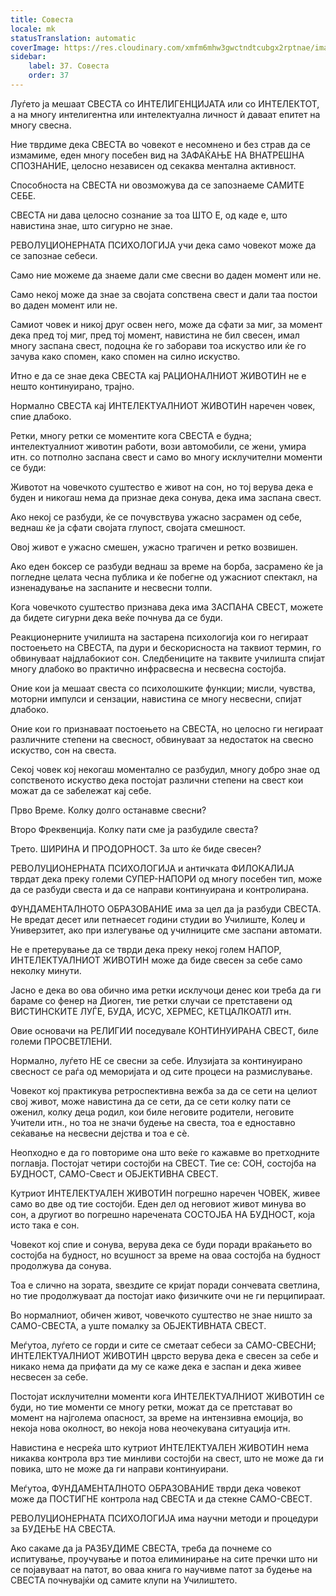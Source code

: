 ```yaml
---
title: Совеста
locale: mk
statusTranslation: automatic
coverImage: https://res.cloudinary.com/xmfm6mhw3gwctndtcubgx2rptnae/image/upload/v1740337243/small_cover_educacion_fundamental_a051170f1c.webp
sidebar:
    label: 37. Совеста
    order: 37
---
```

Луѓето ја мешаат СВЕСТА со ИНТЕЛИГЕНЦИЈАТА или со ИНТЕЛЕКТОТ, а на многу интелигентна или интелектуална личност ѝ даваат епитет на многу свесна.

Ние тврдиме дека СВЕСТА во човекот е несомнено и без страв да се измамиме, еден многу посебен вид на ЗАФАЌАЊЕ НА ВНАТРЕШНА СПОЗНАНИЕ, целосно независен од секаква ментална активност.

Способноста на СВЕСТА ни овозможува да се запознаеме САМИТЕ СЕБЕ.

СВЕСТА ни дава целосно сознание за тоа ШТО Е, од каде е, што навистина знае, што сигурно не знае.

РЕВОЛУЦИОНЕРНАТА ПСИХОЛОГИЈА учи дека само човекот може да се запознае себеси.

Само ние можеме да знаеме дали сме свесни во даден момент или не.

Само некој може да знае за својата сопствена свест и дали таа постои во даден момент или не.

Самиот човек и никој друг освен него, може да сфати за миг, за момент дека пред тој миг, пред тој момент, навистина не бил свесен, имал многу заспана свест, подоцна ќе го заборави тоа искуство или ќе го зачува како спомен, како спомен на силно искуство.

Итно е да се знае дека СВЕСТА кај РАЦИОНАЛНИОТ ЖИВОТИН не е нешто континуирано, трајно.

Нормално СВЕСТА кај ИНТЕЛЕКТУАЛНИОТ ЖИВОТИН наречен човек, спие длабоко.

Ретки, многу ретки се моментите кога СВЕСТА е будна; интелектуалниот животин работи, вози автомобили, се жени, умира итн. со потполно заспана свест и само во многу исклучителни моменти се буди:

Животот на човечкото суштество е живот на сон, но тој верува дека е буден и никогаш нема да признае дека сонува, дека има заспана свест.

Ако некој се разбуди, ќе се почувствува ужасно засрамен од себе, веднаш ќе ја сфати својата глупост, својата смешност.

Овој живот е ужасно смешен, ужасно трагичен и ретко возвишен.

Ако еден боксер се разбуди веднаш за време на борба, засрамено ќе ја погледне целата чесна публика и ќе побегне од ужасниот спектакл, на изненадување на заспаните и несвесни толпи.

Кога човечкото суштество признава дека има ЗАСПАНА СВЕСТ, можете да бидете сигурни дека веќе почнува да се буди.

Реакционерните училишта на застарена психологија кои го негираат постоењето на СВЕСТА, па дури и бескорисноста на таквиот термин, го обвинуваат најдлабокиот сон. Следбениците на таквите училишта спијат многу длабоко во практично инфрасвесна и несвесна состојба.

Оние кои ја мешаат свеста со психолошките функции; мисли, чувства, моторни импулси и сензации, навистина се многу несвесни, спијат длабоко.

Оние кои го признаваат постоењето на СВЕСТА, но целосно ги негираат различните степени на свесност, обвинуваат за недостаток на свесно искуство, сон на свеста.

Секој човек кој некогаш моментално се разбудил, многу добро знае од сопственото искуство дека постојат различни степени на свест кои можат да се забележат кај себе.

Прво Време. Колку долго останавме свесни?

Второ Фреквенција. Колку пати сме ја разбудиле свеста?

Трето. ШИРИНА И ПРОДОРНОСТ. За што ќе биде свесен?

РЕВОЛУЦИОНЕРНАТА ПСИХОЛОГИЈА и античката ФИЛОКАЛИЈА тврдат дека преку големи СУПЕР-НАПОРИ од многу посебен тип, може да се разбуди свеста и да се направи континуирана и контролирана.

ФУНДАМЕНТАЛНОТО ОБРАЗОВАНИЕ има за цел да ја разбуди СВЕСТА. Не вредат десет или петнаесет години студии во Училиште, Колеџ и Универзитет, ако при излегување од училниците сме заспани автомати.

Не е претерување да се тврди дека преку некој голем НАПОР, ИНТЕЛЕКТУАЛНИОТ ЖИВОТИН може да биде свесен за себе само неколку минути.

Јасно е дека во ова обично има ретки исклучоци денес кои треба да ги бараме со фенер на Диоген, тие ретки случаи се претставени од ВИСТИНСКИТЕ ЛУЃЕ, БУДА, ИСУС, ХЕРМЕС, КЕТЦАЛКОАТЛ итн.

Овие основачи на РЕЛИГИИ поседувале КОНТИНУИРАНА СВЕСТ, биле големи ПРОСВЕТЛЕНИ.

Нормално, луѓето НЕ се свесни за себе. Илузијата за континуирано свесност се раѓа од меморијата и од сите процеси на размислување.

Човекот кој практикува ретроспективна вежба за да се сети на целиот свој живот, може навистина да се сети, да се сети колку пати се оженил, колку деца родил, кои биле неговите родители, неговите Учители итн., но тоа не значи будење на свеста, тоа е едноставно сеќавање на несвесни дејства и тоа е сè.

Неопходно е да го повториме она што веќе го кажавме во претходните поглавја. Постојат четири состојби на СВЕСТ. Тие се: СОН, состојба на БУДНОСТ, САМО-Свест и ОБЈЕКТИВНА СВЕСТ.

Кутриот ИНТЕЛЕКТУАЛЕН ЖИВОТИН погрешно наречен ЧОВЕК, живее само во две од тие состојби. Еден дел од неговиот живот минува во сон, а другиот во погрешно наречената СОСТОЈБА НА БУДНОСТ, која исто така е сон.

Човекот кој спие и сонува, верува дека се буди поради враќањето во состојба на будност, но всушност за време на оваа состојба на будност продолжува да сонува.

Тоа е слично на зората, ѕвездите се кријат поради сончевата светлина, но тие продолжуваат да постојат иако физичките очи не ги перципираат.

Во нормалниот, обичен живот, човечкото суштество не знае ништо за САМО-СВЕСТА, а уште помалку за ОБЈЕКТИВНАТА СВЕСТ.

Меѓутоа, луѓето се горди и сите се сметаат себеси за САМО-СВЕСНИ; ИНТЕЛЕКТУАЛНИОТ ЖИВОТИН цврсто верува дека е свесен за себе и никако нема да прифати да му се каже дека е заспан и дека живее несвесен за себе.

Постојат исклучителни моменти кога ИНТЕЛЕКТУАЛНИОТ ЖИВОТИН се буди, но тие моменти се многу ретки, можат да се претстават во момент на најголема опасност, за време на интензивна емоција, во некоја нова околност, во некоја нова неочекувана ситуација итн.

Навистина е несреќа што кутриот ИНТЕЛЕКТУАЛЕН ЖИВОТИН нема никаква контрола врз тие минливи состојби на свест, што не може да ги повика, што не може да ги направи континуирани.

Меѓутоа, ФУНДАМЕНТАЛНОТО ОБРАЗОВАНИЕ тврди дека човекот може да ПОСТИГНЕ контрола над СВЕСТА и да стекне САМО-СВЕСТ.

РЕВОЛУЦИОНЕРНАТА ПСИХОЛОГИЈА има научни методи и процедури за БУДЕЊЕ НА СВЕСТА.

Ако сакаме да ја РАЗБУДИМЕ СВЕСТА, треба да почнеме со испитување, проучување и потоа елиминирање на сите пречки што ни се појавуваат на патот, во оваа книга го научивме патот за будење на СВЕСТА почнувајќи од самите клупи на Училиштето.

